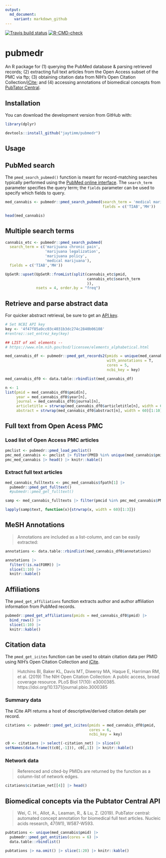 ```yaml
---
output:
  md_document:
    variant: markdown_github
---
```


<!-- badges: start -->
[![Travis build status](https://app.travis-ci.com/jaytimm/pubmedr.svg?branch=main)](https://app.travis-ci.com/github/jaytimm/pubmedr)
[![R-CMD-check](https://github.com/jaytimm/pubmedr/workflows/R-CMD-check/badge.svg)](https://github.com/jaytimm/pubmedr/actions)
<!-- badges: end -->


# pubmedr

An R package for (1) querying the PubMed database & parsing retrieved records; (2) extracting full text articles from the Open Access subset of the PMC via ftp; (3) obtaining citation data from NIH's Open Citation Collection/[iCite](https://icite.od.nih.gov/); and (4) accessing annotations of biomedical concepts from [PubTator Central](https://www.ncbi.nlm.nih.gov/research/pubtator/).


## Installation

You can download the development version from GitHub with:

```r
library(dplyr)
```


```r
devtools::install_github("jaytimm/pubmedr")
```


## Usage

## PubMed search

The `pmed_search_pubmed()` function is meant for record-matching searches typically performed using the [PubMed online interface](https://pubmed.ncbi.nlm.nih.gov/).  The `search_term` parameter specifies the query term; the `fields` parameter can be used to specify which fields to query. 


```r
med_cannabis <- pubmedr::pmed_search_pubmed(search_term = 'medical marijuana', 
                                            fields = c('TIAB','MH'))
```



```r
head(med_cannabis)
```



## Multiple search terms

```r
cannabis_etc <- pubmedr::pmed_search_pubmed(
  search_term = c('marijuana chronic pain',
                  'marijuana legalization',
                  'marijuana policy',
                  'medical marijuana'),
  fields = c('TIAB','MH'))
```


```r
UpSetR::upset(UpSetR::fromList(split(cannabis_etc$pmid,
                                     cannabis_etc$search_term 
                                     )), 
              nsets = 4, order.by = "freq")
```


## Retrieve and parse abstract data 

For quicker abstract retrieval, be sure to get an [API key](https://support.nlm.nih.gov/knowledgebase/article/KA-03521/en-us).    

```r
# Set NCBI API key
key <- '4f47f85a9cc03c4031b3dc274c2840b06108'
#rentrez::set_entrez_key(key)

## LIST of xml elements -- 
# https://www.nlm.nih.gov/bsd/licensee/elements_alphabetical.html
``` 



```r
med_cannabis_df <- pubmedr::pmed_get_records2(pmids = unique(med_cannabis$pmid), 
                                              with_annotations = T,
                                              cores = 5, 
                                              ncbi_key = key) 
```



```r
med_cannabis_df0 <- data.table::rbindlist(med_cannabis_df)

n <- 1
list(pmid = med_cannabis_df0$pmid[n],
     year = med_cannabis_df0$year[n],
     journal = med_cannabis_df0$journal[n],
     articletitle = strwrap(med_cannabis_df0$articletitle[n], width = 60),
     abstract = strwrap(med_cannabis_df0$abstract[n], width = 60)[1:10])
```


## Full text from Open Acess PMC

### Load list of Open Access PMC articles 

```r
pmclist <- pubmedr::pmed_load_pmclist()
pmc_med_cannabis <- pmclist |> filter(PMID %in% unique(med_cannabis$pmid))
pmc_med_cannabis |> head() |> knitr::kable()
```



### Extract full text articles

```r
med_cannabis_fulltexts <- pmc_med_cannabis$fpath[1] |> 
  pubmedr::pmed_get_fulltext()
  #pubmedr::pmed_get_fulltext()

samp <- med_cannabis_fulltexts |> filter(pmcid %in% pmc_med_cannabis$PMCID[1])

lapply(samp$text, function(x){strwrap(x, width = 60)[1:3]})
```



## MeSH Annotations

> Annotations are included as a list-column, and can be easily extracted:

```r
annotations <- data.table::rbindlist(med_cannabis_df0$annotations)
```



```r
annotations |>
  filter(!is.na(FORM)) |>
  slice(1:10) |>
  knitr::kable()
```



## Affiliations

The `pmed_get_affiliations` function extracts author and author affiliation information from PubMed records. 

```r
pubmedr::pmed_get_affiliations(pmids = med_cannabis_df0$pmid) |>
  bind_rows() |>
  slice(1:10) |>
  knitr::kable()
```



## Citation data

The `pmed_get_icites` function can be used to obtain citation data per PMID using NIH's Open Citation Collection and [iCite](https://icite.od.nih.gov/).  

> Hutchins BI, Baker KL, Davis MT, Diwersy MA, Haque E, Harriman RM, et al. (2019) The NIH Open Citation Collection: A public access, broad coverage resource. PLoS Biol 17(10): e3000385. https://doi.org/10.1371/journal.pbio.3000385



### Summary data

The iCite API returns a host of descriptive/derived citation details per record.  

```r
citations <- pubmedr::pmed_get_icites(pmids = med_cannabis_df0$pmid, 
                                      cores = 6,
                                      ncbi_key = key)

c0 <- citations |> select(-citation_net) |> slice(4)
setNames(data.frame(t(c0[,-1])), c0[,1]) |> knitr::kable()
```


### Network data

> Referenced and cited-by PMIDs are returned by the function as a column-list of network edges. 

```r
citations$citation_net[[4]] |> head()
```



## Biomedical concepts via the Pubtator Central API

> Wei, C. H., Allot, A., Leaman, R., & Lu, Z. (2019). PubTator central: automated concept annotation for biomedical full text articles. Nucleic acids research, 47(W1), W587-W593.

```r
pubtations <- unique(med_cannabis$pmid) |>
  pubmedr::pmed_get_entities(cores = 6) |>
  data.table::rbindlist()

pubtations |> na.omit() |> slice(1:20) |> knitr::kable()
```



